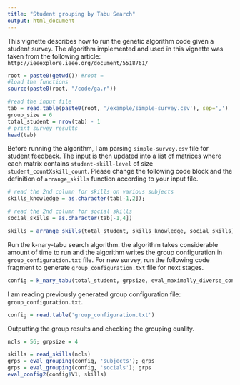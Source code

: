 ```yaml
---
title: "Student grouping by Tabu Search"
output: html_document
---
```


This vignette describes how to run the genetic algorithm code given a student survey. The algorithm implemented and used in this vignette was taken from the following article: `http://ieeexplore.ieee.org/document/5518761/`

```r
root = paste0(getwd()) #root = 
#load the functions
source(paste0(root, "/code/ga.r"))

```


```r
#read the input file
tab = read.table(paste0(root, '/example/simple-survey.csv'), sep=',')
group_size = 6
total_student = nrow(tab) - 1
# print survey results
head(tab)
```


Before running the algorithm, I am parsing `simple-survey.csv` file for student feedback. The input is then updated into a list of matrices where each matrix contains `student-skill-level` of size `student_countXskill_count`. Please change the following code block and the definition of `arrange_skills` function according to your input file. 
```r
# read the 2nd column for skills on various subjects
skills_knowledge = as.character(tab[-1,2]); 

# read the 2nd column for social skills
social_skills = as.character(tab[-1,4])

skills = arrange_skills(total_student, skills_knowledge, social_skills)
```


Run the k-nary-tabu search algorithm. the algorithm takes considerable amount of time to run and the algorithm writes the group configuration in `group_configuration.txt` file. For new survey, run the following code fragment to generate `group_configuration.txt` file for next stages.
```r
config = k_nary_tabu(total_student, grpsize, eval_maximally_diverse_config, skills)
```


I am reading previously generated group configuration file: `group_configuration.txt`.
```r
config = read.table('group_configuration.txt')
```

Outputting the group results and checking the grouping quality.
```r
ncls = 56; grpsize = 4

skills = read_skills(ncls)
grps = eval_grouping(config, 'subjects'); grps
grps = eval_grouping(config, 'socials'); grps
eval_config2(config$V1, skills)

```
